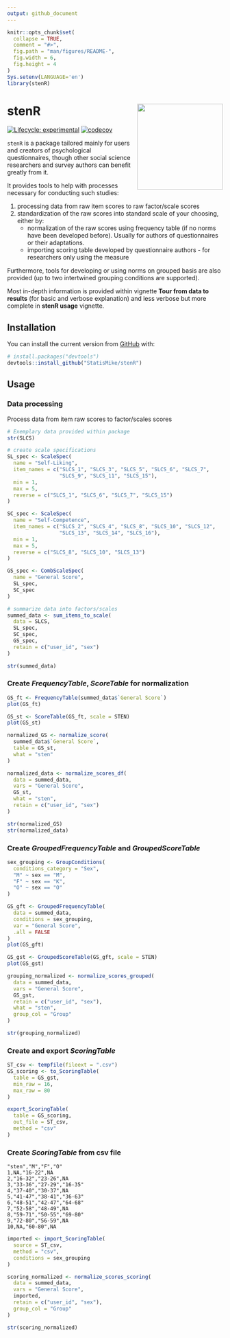 ```yaml
---
output: github_document
---
```


<!-- README.md is generated from README.Rmd. Please edit that file -->

```r
knitr::opts_chunk$set(
  collapse = TRUE,
  comment = "#>",
  fig.path = "man/figures/README-",
  fig.width = 6,
  fig.height = 4
)
Sys.setenv(LANGUAGE='en')
library(stenR)
```

# stenR <img src='man/figures/logo.png' align="right" width="200" style="float:right; width:200px !important;"/>

<!-- badges: start -->
[![Lifecycle: experimental](https://img.shields.io/badge/lifecycle-experimental-blue.svg)](https://lifecycle.r-lib.org/articles/stages.html#experimental)
[![codecov](https://codecov.io/gh/StatisMike/stenR/branch/master/graph/badge.svg?token=H62VR1J454)](https://app.codecov.io/gh/StatisMike/stenR)
<!-- badges: end -->

`stenR` is a package tailored mainly for users and creators of psychological questionnaires,
though other social science researchers and survey authors can benefit greatly
from it.

It provides tools to help with processes necessary for conducting such studies:

1. processing data from raw item scores to raw factor/scale scores
1. standardization of the raw scores into standard scale of your choosing, either
by:
   - normalization of the raw scores using frequency table (if no norms have
   been developed before). Usually for authors of questionnaires or their
   adaptations.
   - importing scoring table developed by questionnaire authors - for researchers
   only using the measure

Furthermore, tools for developing or using norms on grouped basis are also
provided (up to two intertwined grouping conditions are supported).

Most in-depth information is provided within vignette **Tour from data to results**
(for basic and verbose explanation) and less verbose but more complete in
**stenR usage** vignette.

## Installation

You can install the current version from [GitHub](https://github.com/) with:

``` r
# install.packages("devtools")
devtools::install_github("StatisMike/stenR")
```

## Usage

### Data processing

Process data from item raw scores to factor/scales scores

```r
# Exemplary data provided within package
str(SLCS)

# create scale specifications
SL_spec <- ScaleSpec(
  name = "Self-Liking",
  item_names = c("SLCS_1", "SLCS_3", "SLCS_5", "SLCS_6", "SLCS_7", 
                 "SLCS_9", "SLCS_11", "SLCS_15"),
  min = 1,
  max = 5,
  reverse = c("SLCS_1", "SLCS_6", "SLCS_7", "SLCS_15")
)

SC_spec <- ScaleSpec(
  name = "Self-Competence",
  item_names = c("SLCS_2", "SLCS_4", "SLCS_8", "SLCS_10", "SLCS_12",
                 "SLCS_13", "SLCS_14", "SLCS_16"),
  min = 1,
  max = 5,
  reverse = c("SLCS_8", "SLCS_10", "SLCS_13")
)

GS_spec <- CombScaleSpec(
  name = "General Score",
  SL_spec,
  SC_spec
)

# summarize data into factors/scales
summed_data <- sum_items_to_scale(
  data = SLCS,
  SL_spec,
  SC_spec,
  GS_spec,
  retain = c("user_id", "sex")
)

str(summed_data)
```

### Create *FrequencyTable*, *ScoreTable* for normalization

```r
GS_ft <- FrequencyTable(summed_data$`General Score`)
plot(GS_ft)

GS_st <- ScoreTable(GS_ft, scale = STEN)
plot(GS_st)

normalized_GS <- normalize_score(
  summed_data$`General Score`,
  table = GS_st,
  what = "sten"
)

normalized_data <- normalize_scores_df(
  data = summed_data,
  vars = "General Score",
  GS_st,
  what = "sten",
  retain = c("user_id", "sex")
)

str(normalized_GS)
str(normalized_data)
```

### Create *GroupedFrequencyTable* and *GroupedScoreTable*

```r
sex_grouping <- GroupConditions(
  conditions_category = "Sex",
  "M" ~ sex == "M",
  "F" ~ sex == "K",
  "O" ~ sex == "O"
)

GS_gft <- GroupedFrequencyTable(
  data = summed_data,
  conditions = sex_grouping,
  var = "General Score",
  .all = FALSE
)
plot(GS_gft)

GS_gst <- GroupedScoreTable(GS_gft, scale = STEN)
plot(GS_gst)

grouping_normalized <- normalize_scores_grouped(
  data = summed_data,
  vars = "General Score",
  GS_gst,
  retain = c("user_id", "sex"),
  what = "sten",
  group_col = "Group"
)

str(grouping_normalized)
```

### Create and export *ScoringTable*

```r
ST_csv <- tempfile(fileext = ".csv")
GS_scoring <- to_ScoringTable(
  table = GS_gst,
  min_raw = 16,
  max_raw = 80
)

export_ScoringTable(
  table = GS_scoring,
  out_file = ST_csv,
  method = "csv"
)
```

### Create *ScoringTable* from **csv** file

```csv
"sten","M","F","O"
1,NA,"16-22",NA
2,"16-32","23-26",NA
3,"33-36","27-29","16-35"
4,"37-40","30-37",NA
5,"41-47","38-41","36-63"
6,"48-51","42-47","64-68"
7,"52-58","48-49",NA
8,"59-71","50-55","69-80"
9,"72-80","56-59",NA
10,NA,"60-80",NA
```

```r
imported <- import_ScoringTable(
  source = ST_csv,
  method = "csv",
  conditions = sex_grouping
)

scoring_normalized <- normalize_scores_scoring(
  data = summed_data,
  vars = "General Score",
  imported,
  retain = c("user_id", "sex"),
  group_col = "Group"
)

str(scoring_normalized)
```
